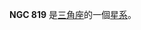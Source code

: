 {{NGCInfoBox|NGCID=NGC 819|發現者=德亞瑞司特|發現日期=1865年9月20日|其他編號=UGC 1632,ZWG 504.17,KUG 0205+289|曆元=J2000.0|赤經=2時8分34.5秒
|赤緯=29°14'5"|星座=三角座|星體=星系|星等=13.4|表面亮度=11.7|藍等=14.3}}

'''NGC 819''' 是[[三角座|三角座]]的一個[[星系|星系]]。

{{NGCReference|819}}
{{Catalogs|NGC=819}}